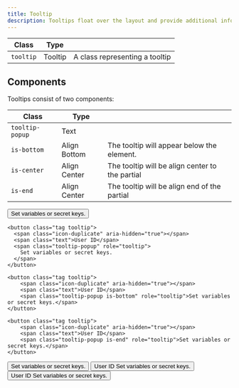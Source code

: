 ```yaml
---
title: Tooltip
description: Tooltips float over the layout and provide additional information about elements in the user interface or features upon hover or focus.
---
```


| Class     | Type    |                                |
| --------- | ------- | ------------------------------ |
| `tooltip` | Tooltip | A class representing a tooltip |

## Components

Tooltips consist of two components:

| Class           | Type         |                                                 |
| --------------- | ------------ | ----------------------------------------------- |
| `tooltip-popup` | Text         |                                                 |
| `is-bottom`     | Align Bottom | The tooltip will appear below the element.      |
| `is-center`     | Align Center | The tooltip will be align center to the partial |
| `is-end`        | Align Center | The tooltip will be align end of the partial    |

<Preview center overflow>
  <only-preview>
    <div class="u-flex u-gap-8 u-cross-center" style="min-height: 10rem">
      <button class="tooltip" aria-label="variables info">
        <span class="icon-info" aria-hidden="true"></span>
        <span class="tooltip-popup" role="tooltip">Set variables or secret keys.</span>
      </button>

    <button class="tag tooltip">
      <span class="icon-duplicate" aria-hidden="true"></span>
      <span class="text">User ID</span>
      <span class="tooltip-popup" role="tooltip">
        Set variables or secret keys.
      </span>
    </button>

    <button class="tag tooltip">
        <span class="icon-duplicate" aria-hidden="true"></span>
        <span class="text">User ID</span>
        <span class="tooltip-popup is-bottom" role="tooltip">Set variables or secret keys.</span>
    </button>

    <button class="tag tooltip">
        <span class="icon-duplicate" aria-hidden="true"></span>
        <span class="text">User ID</span>
        <span class="tooltip-popup is-end" role="tooltip">Set variables or secret keys.</span>
    </button>
</div>
</only-preview>

<only-html>
  <button class="tooltip" aria-label="variables info">
    <span class="icon-info" aria-hidden="true"></span>
    <span class="tooltip-popup" role="tooltip">Set variables or secret keys.</span>
  </button>

<button class="tag tooltip">
  <span class="icon-duplicate" aria-hidden="true"></span>
  <span class="text">User ID</span>
  <span class="tooltip-popup" role="tooltip">
    Set variables or secret keys.
  </span>
</button>

<button class="tag tooltip">
    <span class="icon-duplicate" aria-hidden="true"></span>
    <span class="text">User ID</span>
    <span class="tooltip-popup is-bottom" role="tooltip">Set variables or secret keys.</span>
</button>
</only-html>
</Preview>
